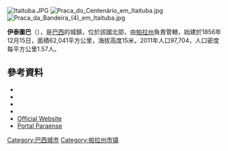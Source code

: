 [[Image:Itaituba.JPG|right]]
[[Image:Praca_do_Centenário_em_Itaituba.jpg|thumb]]
[[Image:Praca_da_Bandeira_(4)_em_Itaituba.jpg|thumb]]

'''伊泰圖巴'''（{{lang-pt|Itaituba}}），是[[巴西|巴西]]的城鎮，位於該國北部，由[[帕拉州|帕拉州]]負責管轄，始建於1856年12月15日，面積62,041平方公里，海拔高度15米，2011年人口97,704，人口密度每平方公里1.57人。

{{Coord|4|16|33|S|55|59|2|W|display=title}}

==參考資料==
*{{cite web |url=http://www.voetrip.com.br/revista/default.aspx?Revista=19 |title=Encanto do Tapajós |work=Revista VoeTRIP |publisher=Spring |accessdate=December 21, 2011 |archiveurl=https://web.archive.org/web/20200927143626/http://www.voetrip.com.br/revista/default.aspx?Revista=19 |archivedate=2020-09-27 |dead-url=no }}
*{{cite web |url=http://www.ibge.gov.br |title=Population Estimate 2011 |work=Population Estimate 2011 |publisher=IBGE |accessdate=December 21, 2011 |archiveurl=https://web.archive.org/web/20110221232327/http://www.ibge.gov.br/ |archivedate=2011-02-21 |dead-url=no }}
*{{cite web |url=http://www.ibge.gov.br/home/geociencias/geografia/regic.shtm |title=Regiões de Influência das Cidades – 2008 |archivedate=2019-10-18 |archiveurl=https://web.archive.org/web/20191018072909/https://www.ibge.gov.br/home/geociencias/geografia/regic.shtm |publisher=IBGE |accessdate=September 19, 2010 |dead-url=no }}
*{{cite web |url=http://veja.abril.com.br/acervodigital/home.aspx?cod=JOGNIOFPN4 |title=O Brasil em 10 vocações |date=September 1, 2010 |work=Especial Cidades Médias – Almanaque |publisher=Revista Veja |accessdate=9 September 2010 |archive-url=https://web.archive.org/web/20121215071904/http://veja.abril.com.br/acervodigital/home.aspx?cod=JOGNIOFPN4 |archive-date=2012-12-15 |dead-url=yes }}
* [http://www.itaituba.pa.gov.br Official Website]{{Wayback|url=http://www.itaituba.pa.gov.br/ |date=20080409215123 }}
* [https://web.archive.org/web/20190709230307/http://paraense.com/ Portal Paraense]

{{Brazil-geo-stub}}
{{帕拉州市鎮}}
[[Category:巴西城市|Category:巴西城市]]
[[Category:帕拉州市镇|Category:帕拉州市镇]]